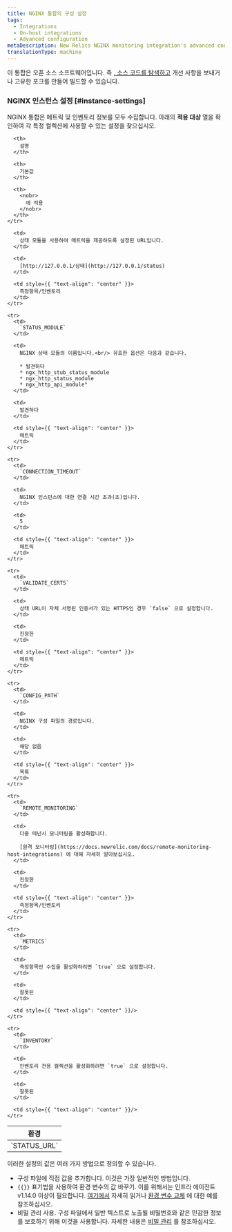 ```yaml
---
title: NGINX 통합의 구성 설정
tags:
  - Integrations
  - On-host integrations
  - Advanced configuration
metaDescription: New Relics NGINX monitoring integration's advanced configuration
translationType: machine
---
```


이 통합은 오픈 소스 소프트웨어입니다. 즉 [, 소스 코드를 탐색하고](https://github.com/newrelic/nri-nginx "링크가 새 창에서 열립니다.") 개선 사항을 보내거나 고유한 포크를 만들어 빌드할 수 있습니다.

### NGINX 인스턴스 설정 [#instance-settings]

NGINX 통합은 메트릭 및 인벤토리 정보를 모두 수집합니다. 아래의 **적용 대상** 열을 확인하여 각 특정 컬렉션에 사용할 수 있는 설정을 찾으십시오.

<table>
  <thead>
    <tr>
      <th style={{ width: "200px" }}>
        환경
      </th>

      <th>
        설명
      </th>

      <th>
        기본값
      </th>

      <th>
        <nobr>
          에 적용
        </nobr>
      </th>
    </tr>
  </thead>

  <tbody>
    <tr>
      <td>
        `STATUS_URL`
      </td>

      <td>
        상태 모듈을 사용하여 메트릭을 제공하도록 설정된 URL입니다.
      </td>

      <td>
        [http://127.0.0.1/상태](http://127.0.0.1/status)
      </td>

      <td style={{ "text-align": "center" }}>
        측정항목/인벤토리
      </td>
    </tr>

    <tr>
      <td>
        `STATUS_MODULE`
      </td>

      <td>
        NGINX 상태 모듈의 이름입니다.<br/> 유효한 옵션은 다음과 같습니다.

        * 발견하다
        * ngx_http_stub_status_module
        * ngx_http_status_module
        * ngx_http_api_module"
      </td>

      <td>
        발견하다
      </td>

      <td style={{ "text-align": "center" }}>
        메트릭
      </td>
    </tr>

    <tr>
      <td>
        `CONNECTION_TIMEOUT`
      </td>

      <td>
        NGINX 인스턴스에 대한 연결 시간 초과(초)입니다.
      </td>

      <td>
        5
      </td>

      <td style={{ "text-align": "center" }}>
        메트릭
      </td>
    </tr>

    <tr>
      <td>
        `VALIDATE_CERTS`
      </td>

      <td>
        상태 URL이 자체 서명된 인증서가 있는 HTTPS인 경우 `false` 으로 설정합니다.
      </td>

      <td>
        진정한
      </td>

      <td style={{ "text-align": "center" }}>
        메트릭
      </td>
    </tr>

    <tr>
      <td>
        `CONFIG_PATH`
      </td>

      <td>
        NGINX 구성 파일의 경로입니다.
      </td>

      <td>
        해당 없음
      </td>

      <td style={{ "text-align": "center" }}>
        목록
      </td>
    </tr>

    <tr>
      <td>
        `REMOTE_MONITORING`
      </td>

      <td>
        다중 테넌시 모니터링을 활성화합니다.

        [원격 모니터링](https://docs.newrelic.com/docs/remote-monitoring-host-integrations) 에 대해 자세히 알아보십시오.
      </td>

      <td>
        진정한
      </td>

      <td style={{ "text-align": "center" }}>
        측정항목/인벤토리
      </td>
    </tr>

    <tr>
      <td>
        `METRICS`
      </td>

      <td>
        측정항목만 수집을 활성화하려면 `true` 으로 설정합니다.
      </td>

      <td>
        잘못된
      </td>

      <td style={{ "text-align": "center" }}/>
    </tr>

    <tr>
      <td>
        `INVENTORY`
      </td>

      <td>
        인벤토리 전용 컬렉션을 활성화하려면 `true` 으로 설정합니다.
      </td>

      <td>
        잘못된
      </td>

      <td style={{ "text-align": "center" }}/>
    </tr>
  </tbody>
</table>

이러한 설정의 값은 여러 가지 방법으로 정의할 수 있습니다.

* 구성 파일에 직접 값을 추가합니다. 이것은 가장 일반적인 방법입니다.
* `{{}}` 표기법을 사용하여 환경 변수의 값 바꾸기. 이를 위해서는 인프라 에이전트 v1.14.0 이상이 필요합니다. [여기에서](/docs/infrastructure/install-infrastructure-agent/configuration/configure-infrastructure-agent/#passthrough) 자세히 읽거나 [환경 변수 교체](/docs/infrastructure/host-integrations/host-integrations-list/nginx/nginx-integration#example4) 에 대한 예를 참조하십시오.
* 비밀 관리 사용. 구성 파일에서 일반 텍스트로 노출될 비밀번호와 같은 민감한 정보를 보호하기 위해 이것을 사용합니다. 자세한 내용은 [비밀 관리](https://docs.newrelic.com/docs/integrations/host-integrations/installation/secrets-management) 를 참조하십시오.